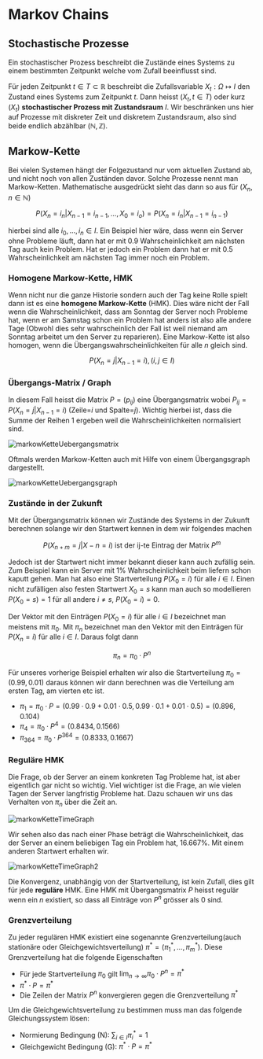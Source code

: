# Markov Chains

## Stochastische Prozesse

Ein stochastischer Prozess beschreibt die Zustände eines Systems zu einem bestimmten Zeitpunkt welche vom Zufall beeinflusst sind.

Für jeden Zeitpunkt $t \in T \subset \mathbb{R}$ beschreibt die Zufallsvariable $X_t: \Omega \mapsto I$ den Zustand eines Systems zum Zeitpunkt $t$. Dann heisst $(X_t, t\in T)$ oder kurz $(X_t)$ **stochastischer Prozess mit Zustandsraum** $I$. Wir beschränken uns hier auf Prozesse mit diskreter Zeit und diskretem Zustandsraum, also sind beide endlich abzählbar ($\mathbb{N}, \mathbb{Z}$).

## Markow-Kette

Bei vielen Systemen hängt der Folgezustand nur vom aktuellen Zustand ab, und nicht noch von allen Zuständen davor. Solche Prozesse nennt man Markow-Ketten. Mathematische ausgedrückt sieht das dann so aus für $(X_n,n\in\mathbb{N})$

$$P(X_n=i_n | X_{n-1}=i_{n-1},...,X_0=i_o)=P(X_n=i_n | X_{n-1}=i_{n-1})$$

hierbei sind alle $i_0,...,i_n \in I$. Ein Beispiel hier wäre, dass wenn ein Server ohne Probleme läuft, dann hat er mit 0.9 Wahrscheinlichkeit am nächsten Tag auch kein Problem. Hat er jedoch ein Problem dann hat er mit 0.5 Wahrscheinlichkeit am nächsten Tag immer noch ein Problem.

### Homogene Markow-Kette, HMK

Wenn nicht nur die ganze Historie sondern auch der Tag keine Rolle spielt dann ist es eine **homogene Markow-Kette** (HMK). Dies wäre nicht der Fall wenn die Wahrscheinlichkeit, dass am Sonntag der Server noch Probleme hat, wenn er am Samstag schon ein Problem hat anders ist also alle andere Tage (Obwohl dies sehr wahrscheinlich der Fall ist weil niemand am Sonntag arbeitet um den Server zu reparieren). Eine Markow-Kette ist also homogen, wenn die Übergangswahrscheinlichkeiten für alle $n$ gleich sind.

$$P(X_n=j|X_{n-1}=i), (i,j\in I)$$

### Übergangs-Matrix / Graph

In diesem Fall heisst die Matrix $P=(p_{ij})$ eine Übergangsmatrix wobei $P_{ij}=P(X_n=j|X_{n-1}=i)$ (Zeile=$i$ und Spalte=$j$). Wichtig hierbei ist, dass die Summe der Reihen 1 ergeben weil die Wahrscheinlichkeiten normalisiert sind.

![markowKetteUebergangsmatrix](/maths/markowKetteUebergangsmatrix.png)

Oftmals werden Markow-Ketten auch mit Hilfe von einem Übergangsgraph dargestellt.

![markowKetteUebergangsgraph](/maths/markowKetteUebergangsgraph.png)

### Zustände in der Zukunft

Mit der Übergangsmatrix können wir Zustände des Systems in der Zukunft berechnen solange wir den Startwert kennen in dem wir folgendes machen

$$P(X_{n+m}=j|X-n=i) \text{ ist der ij-te Eintrag der Matrix } P^m$$

Jedoch ist der Startwert nicht immer bekannt dieser kann auch zufällig sein. Zum Beispiel kann ein Server mit 1% Wahrscheinlichkeit beim liefern schon kaputt gehen. Man hat also eine Startverteilung $P(X_0=i)$ für alle $i \in I$. Einen nicht zufälligen also festen Startwert $X_0=s$ kann man auch so modellieren $P(X_0=s)=1$ für all andere $i\neq s,$ $P(X_0=i)=0$.

Der Vektor mit den Einträgen $P(X_0=i)$ für alle $i \in I$ bezeichnet man meistens mit $\pi_0$. Mit $\pi_n$ bezeichnet man den Vektor mit den Einträgen für $P(X_n=i)$ für alle $i \in I$. Daraus folgt dann

$$\pi_n=\pi_0 \cdot P^n$$

Für unseres vorherige Beispiel erhalten wir also die Startverteilung $\pi_0=(0.99,0.01)$ daraus können wir dann berechnen was die Verteilung am ersten Tag, am vierten etc ist.

- $\pi_1=\pi_0 \cdot P = (0.99 \cdot 0.9 + 0.01 \cdot 0.5, 0.99 \cdot 0.1 + 0.01 \cdot 0.5)=(0.896, 0.104)$
- $\pi_4=\pi_0 \cdot P^4=(0.8434, 0.1566)$
- $\pi_364=\pi_0 \cdot P^{364}=(0.8333, 0.1667)$

### Reguläre HMK

Die Frage, ob der Server an einem konkreten Tag Probleme hat, ist aber eigentlich gar nicht so wichtig. Viel wichtiger ist die Frage, an wie vielen Tagen der Server langfristig Probleme hat. Dazu schauen wir uns das Verhalten von $\pi_n$ über die Zeit an.

![markowKetteTimeGraph](/maths/markowKetteTimeGraph.png)

Wir sehen also das nach einer Phase beträgt die Wahrscheinlichkeit, das der Server an einem beliebigen Tag ein Problem hat, 16.667%. Mit einem anderen Startwert erhalten wir.

![markowKetteTimeGraph2](/maths/markowKetteTimeGraph2.png)

Die Konvergenz, unabhängig von der Startverteilung, ist kein Zufall, dies gilt für jede **reguläre** HMK. Eine HMK mit Übergangsmatrix $P$ heisst regulär wenn ein $n$ existiert, so dass all Einträge von $P^n$ grösser als 0 sind.

### Grenzverteilung

Zu jeder regulären HMK existiert eine sogenannte Grenzverteilung(auch stationäre oder Gleichgewichtsverteilung) $\pi^*= (\pi_1^*,...,\pi_m^*)$. Diese Grenzverteilung hat die folgende Eigenschaften

- Für jede Startverteilung $\pi_0$ gilt $\lim_{n \to \infty}{\pi_0\cdot P^n=\pi^*}$
- $\pi^*\cdot P = \pi^*$
- Die Zeilen der Matrix $P^n$ konvergieren gegen die Grenzverteilung $\pi^*$

Um die Gleichgewichtsverteilung zu bestimmen muss man das folgende Gleichungssystem lösen:

- Normierung Bedingung (N): $\sum_{i\in I}{\pi_i^*}=1$
- Gleichgewicht Bedingung (G): $\pi^*\cdot P = \pi^*$
